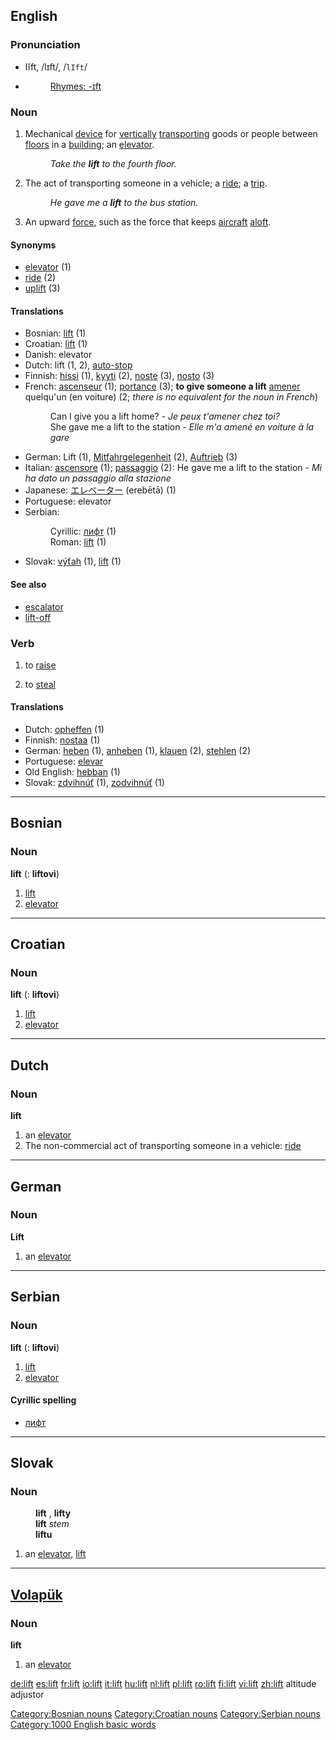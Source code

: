==English==

===Pronunciation===
*lĭft, /lɪft/, /<tt>lIft</tt>/
*{{audio|en-us-lift.ogg|Audio (US)}}
*:[[Rhymes:English:-ɪft|Rhymes: -ɪft]]

===Noun===
{{en-noun-reg}}

# {{UK}} Mechanical [[device]] for [[vertically]] [[transporting]] goods or people between [[floors]] in a [[building]]; an [[elevator]].
#:''Take the '''lift''' to the fourth floor.''
# The act of transporting someone in a vehicle; a [[ride]]; a [[trip]].
#:''He gave me a '''lift''' to the bus station.''
# An upward [[force]], such as the force that keeps [[aircraft]] [[aloft]].

====Synonyms====
*[[elevator]] (1)
*[[ride]] (2)
*[[uplift]] (3)

====Translations====
*Bosnian: [[lift#Bosnian|lift]] {{m}} (1)
*Croatian: [[lift#Croatian|lift]] {{m}} (1)
*Danish: elevator
*Dutch: lift {{m}} (1, 2), [[auto-stop]] {{m}}
*Finnish: [[hissi]] (1), [[kyyti]] (2), [[noste]] (3), [[nosto]] (3)
*French: [[ascenseur]] {{m}} (1); [[portance]] {{m}} (3); '''to give someone a lift''' [[amener]] quelqu'un (en voiture) (2; ''there is no equivalent for the noun in French'')
*:Can I give you a lift home? - ''Je peux t'amener chez toi?''
*:She gave me a lift to the station - ''Elle m'a amené en voiture à la gare''
*German: Lift {{m}} (1), [[Mitfahrgelegenheit]] {{f}} (2), [[Auftrieb]] {{m}} (3)
*Italian: [[ascensore]] {{m}} (1); [[passaggio]] {{m}} (2): He gave me a lift to the station - ''Mi ha dato un passaggio alla stazione''
*Japanese: [[エレベーター]] (erebētā) (1)
*Portuguese: elevator {{m}}
*Serbian:
*:Cyrillic: [[лифт#Serbian|лифт]] {{m}} (1)
*:Roman: [[lift#Serbian|lift]] {{m}} (1)
*Slovak: [[výťah]] {{m}} (1), [[lift#Slovak|lift]] {{m}} (1)

====See also====
*[[escalator]]
*[[lift-off]]

===Verb===
{{en-verb}}
# to [[raise]] 
# {{slang}} to [[steal]]

====Translations====
*Dutch: [[opheffen]] (1)
*Finnish: [[nostaa]] (1)
*German: [[heben]] (1), [[anheben]] (1), [[klauen]] (2), [[stehlen]] (2)
*Portuguese: [[elevar]]
*Old English: [[hebban]] (1)
*Slovak: [[zdvihnúť]] (1), [[zodvihnúť]] (1)


----

==Bosnian==
===Noun===
'''lift''' {{m}} {{s}} ({{p}}: '''liftovi''')
#[[lift]]
#[[elevator]]
[[Category:Bosnian nouns]]

----

==Croatian==
===Noun===
'''lift''' {{m}} {{s}} ({{p}}: '''liftovi''')
#[[lift]]
#[[elevator]]
[[Category:Croatian nouns]]

----

==Dutch==
===Noun===
'''lift''' {{m}}
# an [[elevator]]
# The non-commercial act of transporting someone in a vehicle: [[ride]]

----

==German==
===Noun===
'''Lift''' {{m}}
# an [[elevator]]

----

==Serbian==
===Noun===
'''lift''' {{m}} {{s}} ({{p}}: '''liftovi''')
#[[lift]]
#[[elevator]]
====Cyrillic spelling====
*[[лифт#Serbian|лифт]]
[[Category:Serbian nouns]]

----

==Slovak==
===Noun===
:'''lift''' {{m}}, '''lifty''' {{p}}
:'''lift''' ''stem''
:'''liftu''' ''{{gensg}}''
:{{dub}}
# an [[elevator]], [[lift#English|lift]]

----

==[[Volapük]]==
===Noun===
'''lift'''
# an [[elevator]]

[[Category:1000 English basic words]]

[[de:lift]]
[[es:lift]]
[[fr:lift]]
[[io:lift]]
[[it:lift]]
[[hu:lift]]
[[nl:lift]]
[[pl:lift]]
[[ro:lift]]
[[fi:lift]]
[[vi:lift]]
[[zh:lift]]
altitude adjustor